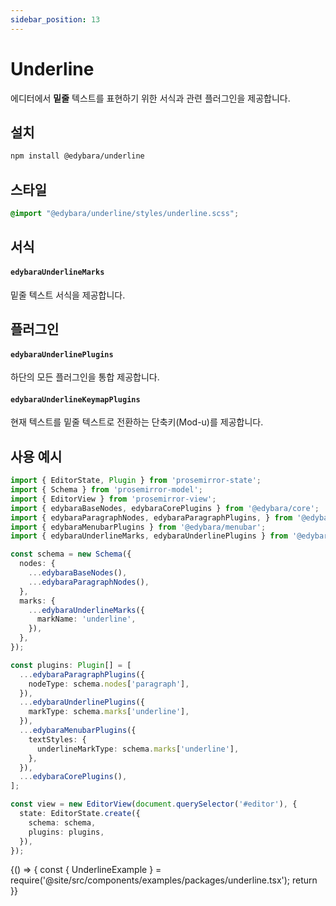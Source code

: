 ```yaml
---
sidebar_position: 13
---
```


# Underline

에디터에서 **밑줄** 텍스트를 표현하기 위한 서식과 관련 플러그인을 제공합니다.

## 설치

```bash
npm install @edybara/underline
```

## 스타일

```css title="src/index.scss"
@import "@edybara/underline/styles/underline.scss";
```

## 서식

#### `edybaraUnderlineMarks`

밑줄 텍스트 서식을 제공합니다.

## 플러그인

#### `edybaraUnderlinePlugins`

하단의 모든 플러그인을 통합 제공합니다.

#### `edybaraUnderlineKeymapPlugins`

현재 텍스트를 밑줄 텍스트로 전환하는 단축키(Mod-u)를 제공합니다.

## 사용 예시

```typescript title="src/index.ts"
import { EditorState, Plugin } from 'prosemirror-state';
import { Schema } from 'prosemirror-model';
import { EditorView } from 'prosemirror-view';
import { edybaraBaseNodes, edybaraCorePlugins } from '@edybara/core';
import { edybaraParagraphNodes, edybaraParagraphPlugins, } from '@edybara/paragraph';
import { edybaraMenubarPlugins } from '@edybara/menubar';
import { edybaraUnderlineMarks, edybaraUnderlinePlugins } from '@edybara/underline';

const schema = new Schema({
  nodes: {
    ...edybaraBaseNodes(),
    ...edybaraParagraphNodes(),
  },
  marks: {
    ...edybaraUnderlineMarks({
      markName: 'underline',
    }),
  },
});

const plugins: Plugin[] = [
  ...edybaraParagraphPlugins({
    nodeType: schema.nodes['paragraph'],
  }),
  ...edybaraUnderlinePlugins({
    markType: schema.marks['underline'],
  }),
  ...edybaraMenubarPlugins({
    textStyles: {
      underlineMarkType: schema.marks['underline'],
    },
  }),
  ...edybaraCorePlugins(),
];

const view = new EditorView(document.querySelector('#editor'), {
  state: EditorState.create({
    schema: schema,
    plugins: plugins,
  }),
});
```

<BrowserOnly>
  {() => {
    const { UnderlineExample } = require('@site/src/components/examples/packages/underline.tsx');
    return <UnderlineExample />
  }}
</BrowserOnly>

